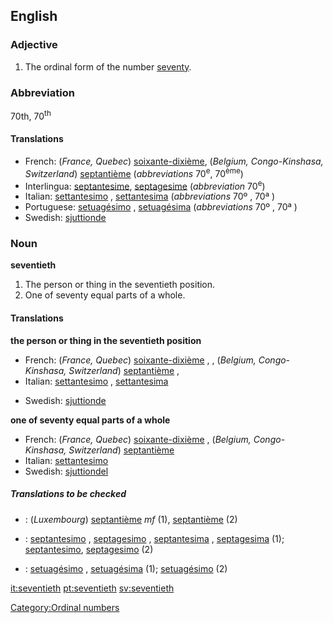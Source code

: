 ==English==

===Adjective===
{{en-adj-notcomp}}

# The ordinal form of the number [[seventy]].

===Abbreviation===
70th, 70<sup>th</sup>

====Translations====
{{top}}
*French: (''France, Quebec'') [[soixante-dixième]], (''Belgium, Congo-Kinshasa, Switzerland'') [[septantième]] (''abbreviations'' 70<sup>e</sup>, 70<sup>ème</sup>)<!--Belgium, Switzerland, Congo-Kinshasa verified by Paul G on 2006-05-23-->
*Interlingua: [[septantesime]], [[septagesime]] (''abbreviation'' 70<sup>e</sup>)
*Italian: [[settantesimo]] {{m}}, [[settantesima]] {{f}} (''abbreviations'' 70º<!--note: this a superscript "o", not a degree symbol--> {{m}}, 70ª {{f}})
*Portuguese: [[setuagésimo]] {{m}}, [[setuagésima]] {{f}} (''abbreviations'' 70º<!--note: this a superscript "o", not a degree symbol--> {{m}}, 70ª {{f}})
*Swedish: [[sjuttionde]]
{{bottom}}

===Noun===
'''seventieth'''
#The person or thing in the seventieth position.
#One of seventy equal parts of a whole.

====Translations====
'''the person or thing in the seventieth position'''
{{top}}
*French: (''France, Quebec'') [[soixante-dixième]] {{m}}, {{f}}, (''Belgium, Congo-Kinshasa, Switzerland'') [[septantième]] {{m}}, {{f}}<!--Belgium, Switzerland, Congo-Kinshasa verified by Paul G on 2006-05-23-->
*Italian: [[settantesimo]] {{m}}, [[settantesima]] {{f}}
{{mid}}
*Swedish: [[sjuttionde]] {{c}}
{{bottom}}

'''one of seventy equal parts of a whole'''
{{top}}
*French: (''France, Quebec'') [[soixante-dixième]] {{m}}, (''Belgium, Congo-Kinshasa, Switzerland'') [[septantième]] {{m}}<!--Belgium, Switzerland, Congo-Kinshasa verified by Paul G on 2006-05-23-->
*Italian: [[settantesimo]] {{m}}
*Swedish: [[sjuttiondel]] {{c}}
{{bottom}}

=====Translations to be checked=====
{{checktrans}}
*{{ttbc|French}}: (''Luxembourg'') [[septantième]] ''mf'' (1), [[septantième]] {{m}} (2)
*{{ttbc|Interlingua}}: [[septantesimo]] {{m}}, [[septagesimo]] {{m}}, [[septantesima]] {{f}}, [[septagesima]] {{f}} (1); [[septantesimo]], [[septagesimo]] (2)
*{{ttbc|Portuguese}}: [[setuagésimo]] {{m}}, [[setuagésima]] {{f}} (1); [[setuagésimo]] {{m}} (2)

[[Category:Ordinal numbers]]

[[it:seventieth]]
[[pt:seventieth]]
[[sv:seventieth]]